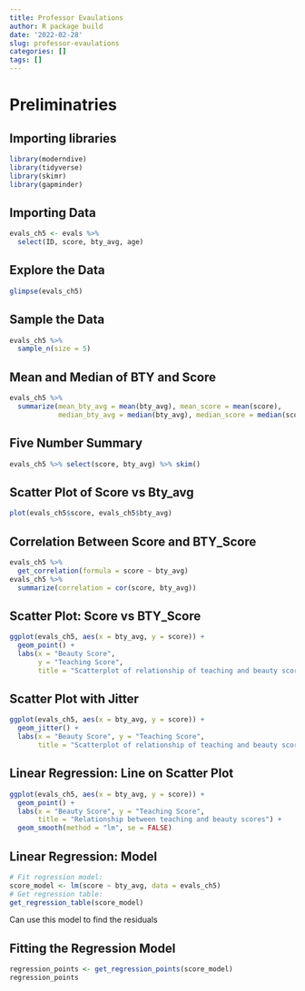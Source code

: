 ```yaml
---
title: Professor Evaulations
author: R package build
date: '2022-02-28'
slug: professor-evaulations
categories: []
tags: []
---
```

# Preliminatries
## Importing libraries 
```r
library(moderndive)
library(tidyverse)
library(skimr)
library(gapminder)
```
## Importing Data
```r
evals_ch5 <- evals %>%
  select(ID, score, bty_avg, age)
```

## Explore the Data
```r
glimpse(evals_ch5)
```

## Sample the Data 
```r
evals_ch5 %>%
  sample_n(size = 5)
```
## Mean and Median of BTY and Score 

```r
evals_ch5 %>%
  summarize(mean_bty_avg = mean(bty_avg), mean_score = mean(score),
            median_bty_avg = median(bty_avg), median_score = median(score))
```

## Five Number Summary 

```r
evals_ch5 %>% select(score, bty_avg) %>% skim()
```

## Scatter Plot of Score vs Bty_avg
```r
plot(evals_ch5$score, evals_ch5$bty_avg)
```

## Correlation Between Score and BTY_Score
```r
evals_ch5 %>% 
  get_correlation(formula = score ~ bty_avg)
evals_ch5 %>% 
  summarize(correlation = cor(score, bty_avg))
```

## Scatter Plot: Score vs BTY_Score
```r
ggplot(evals_ch5, aes(x = bty_avg, y = score)) +
  geom_point() +
  labs(x = "Beauty Score", 
       y = "Teaching Score",
       title = "Scatterplot of relationship of teaching and beauty scores")
```


## Scatter Plot with Jitter
```r
ggplot(evals_ch5, aes(x = bty_avg, y = score)) +
  geom_jitter() +
  labs(x = "Beauty Score", y = "Teaching Score",
       title = "Scatterplot of relationship of teaching and beauty scores")
```

## Linear Regression: Line on Scatter Plot 

```r
ggplot(evals_ch5, aes(x = bty_avg, y = score)) +
  geom_point() +
  labs(x = "Beauty Score", y = "Teaching Score",
       title = "Relationship between teaching and beauty scores") +  
  geom_smooth(method = "lm", se = FALSE)
```

## Linear Regression: Model

```r
# Fit regression model:
score_model <- lm(score ~ bty_avg, data = evals_ch5)
# Get regression table:
get_regression_table(score_model)
```
Can use this model to find the residuals 

## Fitting the Regression Model

```r
regression_points <- get_regression_points(score_model)
regression_points

```




